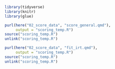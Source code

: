 ```r
library(tidyverse)
library(knitr)
library(glue)

purl(here("02_score_data", "score_general.qmd"), 
     output = "scoring_temp.R")
source("scoring_temp.R")
unlink("scoring_temp.R")

purl(here("02_score_data", "fit_irt.qmd"), 
     output = "scoring_temp.R")
source("scoring_temp.R")
unlink("scoring_temp.R")
```


